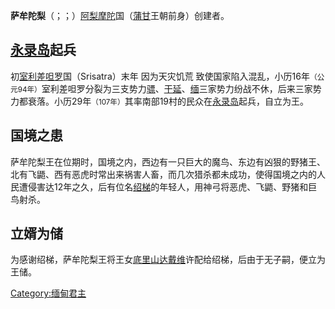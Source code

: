 {{expand|time=2011-05-31T08:17:10+00:00}}

{{unreferenced|time=2011-05-31T08:17:10+00:00}}

'''萨牟陀梨'''（{{lang-my|သမုဒ္ဒရာဇ်}}；{{lang-pi|Samuddaraj}}；{{bd|76年||152年||}}）[[阿梨摩陀|阿梨摩陀]]国（[[蒲甘|蒲甘]]王朝前身）创建者。

== [[永录岛|永录岛]]起兵 ==
初[[室利差呾罗|室利差呾罗]]国（Srisatra）末年 因为天灾饥荒 致使国家陷入混乱，小历16年<small>（公元94年）</small>室利差呾罗分裂为三支势力[[骠|骠]]、[[干延|干延]]、[[缅|缅]]三家势力纷战不休，后来三家势力都衰落。小历29年<small>（107年）</small>其率南部19村的民众在[[永录岛|永录岛]]起兵，自立为王。

== 国境之患 ==
萨牟陀梨王在位期时，国境之内，西边有一只巨大的魔鸟、东边有凶狠的野猪王、北有飞鼯、西有恶虎时常出来祸害人畜，而几次猎杀都未成功，使得国境之内的人民遭侵害达12年之久，后有位名[[骠绍梯|绍梯]]的年轻人，用神弓将恶虎、飞鼯、野猪和巨鸟射杀。

== 立婿为储 ==
为感谢绍梯，萨牟陀梨王将王女[[底里山达戴维|底里山达戴维]]许配给绍梯，后由于无子嗣，便立为王储。

{{start box}}
{{s-before|－}}
{{s-title|[[蒲甘王朝|阿梨摩陀国君主]]|107年-152年}}
{{s-after|[[罗西姜|罗西姜]]}}
{{end box}}
{{bio-stub}}
{{DEFAULTSORT:Thamudarit}}

[[Category:缅甸君主|Category:缅甸君主]]
